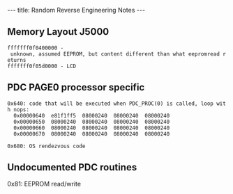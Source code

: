 ---
title: Random Reverse Engineering Notes
---

== Memory Layout J5000 ==

 fffffff0f0400000 - unknown, assumed EEPROM, but content different than what eepromread returns
 fffffff0f05d0000 - LCD

== PDC PAGE0 processor specific ==

 0x640: code that will be executed when PDC_PROC(0) is called, loop with nops:
   0x00000640  e81f1ff5  08000240  08000240  08000240
   0x00000650  08000240  08000240  08000240  08000240
   0x00000660  08000240  08000240  08000240  08000240
   0x00000670  08000240  08000240  08000240  08000240

 0x680: OS rendezvous code

== Undocumented PDC routines ==

0x81: EEPROM read/write